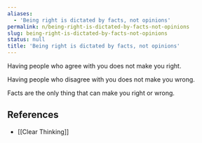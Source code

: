 ```yaml
---
aliases:
  - 'Being right is dictated by facts, not opinions'
permalink: n/being-right-is-dictated-by-facts-not-opinions
slug: being-right-is-dictated-by-facts-not-opinions
status: null
title: 'Being right is dictated by facts, not opinions'
---
```

Having people who agree with you does not make you right.

Having people who disagree with you does not make you wrong.

Facts are the only thing that can make you right or wrong.

## References

- [[Clear Thinking]]
